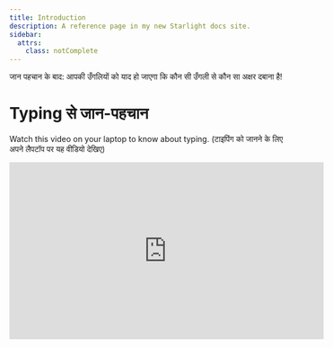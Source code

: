 ```yaml
---
title: Introduction
description: A reference page in my new Starlight docs site.
sidebar: 
  attrs:
    class: notComplete
---
```



जान पहचान के बाद: आपकी उँगलियों को याद हो जाएगा कि कौन सी उँगली से कौन सा अक्षर दबाना है!

# Typing से जान-पहचान


Watch this video on your laptop to know about typing.
(टाइपिंग को जानने के लिए अपने लैपटॉप पर यह वीडियो देखिए)



<iframe width="560" height="315" src="https://www.youtube.com/embed/DUc3fjOQfT0?si=09RLCol56DbpBxeE" title="YouTube video player" frameborder="0" allow="accelerometer; autoplay; clipboard-write; encrypted-media; gyroscope; picture-in-picture; web-share" referrerpolicy="strict-origin-when-cross-origin" allowfullscreen></iframe>
